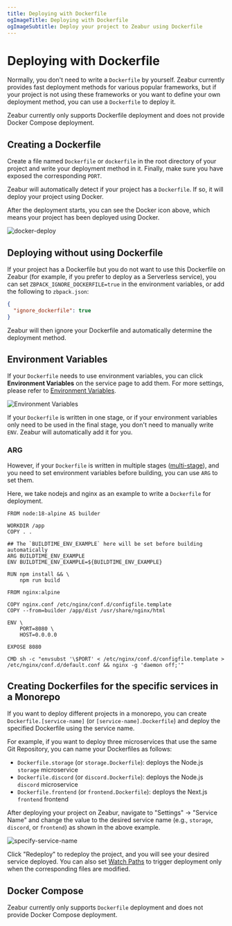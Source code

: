 ```yaml
---
title: Deploying with Dockerfile
ogImageTitle: Deploying with Dockerfile
ogImageSubtitle: Deploy your project to Zeabur using Dockerfile
---
```



# Deploying with Dockerfile

Normally, you don't need to write a `Dockerfile` by yourself. Zeabur currently provides fast deployment methods for various popular frameworks, but if your project is not using these frameworks or you want to define your own deployment method, you can use a `Dockerfile` to deploy it.

<Callout type="warning">
  Zeabur currently only supports Dockerfile deployment and does not provide Docker Compose deployment.
</Callout>

## Creating a Dockerfile

Create a file named `Dockerfile` or `dockerfile` in the root directory of your project and write your deployment method in it. Finally, make sure you have exposed the corresponding `PORT`.

Zeabur will automatically detect if your project has a `Dockerfile`. If so, it will deploy your project using Docker.

<Callout type="info">
  After the deployment starts, you can see the Docker icon above, which means your project has been deployed using Docker.
</Callout>

![docker-deploy](/deploy/dockerfile/docker-deploy.png)

## Deploying without using Dockerfile

If your project has a Dockerfile but you do not want to use this Dockerfile on Zeabur (for example, if you prefer to deploy as a Serverless service), you can set `ZBPACK_IGNORE_DOCKERFILE=true` in the environment variables, or add the following to `zbpack.json`:

```json
{
  "ignore_dockerfile": true
}
```

Zeabur will then ignore your Dockerfile and automatically determine the deployment method.

## Environment Variables

If your `Dockerfile` needs to use environment variables, you can click **Environment Variables** on the service page to add them. For more settings, please refer to [Environment Variables](/en-US/environment/variables).

![Environment Variables](/environment/add-variables.png)

If your `Dockerfile` is written in one stage, or if your environment variables only need to be used in the final stage, you don't need to manually write `ENV`. Zeabur will automatically add it for you.

### ARG

However, if your `Dockerfile` is written in multiple stages ([multi-stage](https://docs.docker.com/build/building/multi-stage/)), and you need to set environment variables before building, you can use `ARG` to set them.

Here, we take nodejs and nginx as an example to write a `Dockerfile` for deployment.

```docker {7-8} copy
FROM node:18-alpine AS builder

WORKDIR /app
COPY . .

## The `BUILDTIME_ENV_EXAMPLE` here will be set before building automatically
ARG BUILDTIME_ENV_EXAMPLE
ENV BUILDTIME_ENV_EXAMPLE=${BUILDTIME_ENV_EXAMPLE}

RUN npm install && \
    npm run build

FROM nginx:alpine

COPY nginx.conf /etc/nginx/conf.d/configfile.template
COPY --from=builder /app/dist /usr/share/nginx/html

ENV \
    PORT=8080 \
    HOST=0.0.0.0

EXPOSE 8080

CMD sh -c "envsubst '\$PORT' < /etc/nginx/conf.d/configfile.template > /etc/nginx/conf.d/default.conf && nginx -g 'daemon off;'"
```

## Creating Dockerfiles for the specific services in a Monorepo

If you want to deploy different projects in a monorepo, you can create `Dockerfile.[service-name]` (or `[service-name].Dockerfile`) and deploy the specified Dockerfile using the service name.

For example, if you want to deploy three microservices that use the same Git Repository, you can name your Dockerfiles as follows:

-  `Dockerfile.storage` (or `storage.Dockerfile`): deploys the Node.js `storage` microservice
-  `Dockerfile.discord` (or `discord.Dockerfile`): deploys the Node.js `discord` microservice
-  `Dockerfile.frontend` (or `frontend.Dockerfile`): deploys the Next.js `frontend` frontend

After deploying your project on Zeabur, navigate to "Settings" → "Service Name" and change the value to the desired service name (e.g., `storage`, `discord`, or `frontend`) as shown in the above example.

![specify-service-name](/deploy/dockerfile/specify-service-name.png)

Click "Redeploy" to redeploy the project, and you will see your desired service deployed. You can also set [Watch Paths](./watch-paths) to trigger deployment only when the corresponding files are modified.

## Docker Compose

Zeabur currently only supports `Dockerfile` deployment and does not provide Docker Compose deployment.
